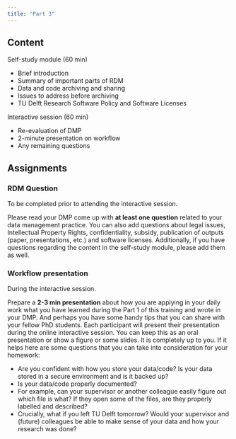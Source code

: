 ```yaml
---
title: "Part 3"
---
```


## Content

Self-study module (60 min)

- Brief introduction
- Summary of important parts of RDM
- Data and code archiving and sharing
- Issues to address before archiving
- TU Delft Research Software Policy and Software Licenses

Interactive session (60 min)

- Re-evaluation of DMP
- 2-minute presentation on workflow
- Any remaining questions

## Assignments

### RDM Question

To be completed prior to attending the interactive session.

Please read your DMP come up with **at least one question** related to your data
management practice. You can also add questions about legal issues, Intellectual
Property Rights, confidentiality, subsidy, publication of outputs (paper,
presentations, etc.) and software licenses. Additionally, if you have questions
regarding the content in the self-study module, please add them as well.

### Workflow presentation

During the interactive session.

Prepare a **2-3 min presentation** about how you are applying in your daily work what
you have learned during the Part 1 of this training and wrote in your DMP.
And perhaps you have some handy tips that you can share with your fellow PhD students.
Each participant will present their presentation during the online interactive session.
You can keep this as an oral presentation or show a figure or some slides. It is
completely up to you. If it helps here are some questions that you can take
into consideration for your homework:

- Are you confident with how you store your data/code? Is your data stored in a secure environment and is it backed up?    
- Is your data/code properly documented?    
- For example, can your supervisor or another colleague easily figure out which file is what? If they open some of the files, are they properly labelled and described?    
- Crucially, what if you left TU Delft tomorrow? Would your supervisor and (future) colleagues be able to make sense of your data and how your research was done?   